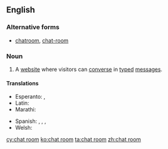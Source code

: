 ==English==

===Alternative forms===
* [[chatroom]], [[chat-room]]

===Noun===
{{en-noun|head=[[chat]] [[room]]}}

# {{Internet}} A [[website]] where visitors can [[converse]] in [[type]]d [[message]]s.

====Translations====
{{trans-top|website}}
* Esperanto: {{t-|eo|babilejo}}, {{t|eo|babilejo}}
* Latin: {{t|la|collocutorium}}
* Marathi: {{t-|mr|चॅट रूम|f|tr=cǎṭa rūma|sc=Deva}}
{{trans-mid}}
* Spanish: {{t-|es|sala de chat|f}}, {{t-|es|sala de charla|f}}, {{t-|es|sala de plática|f}}, {{t-|es|sala de conversación|f}}
* Welsh: {{t+|cy|ystafell sgwrsio|f}}
{{trans-bottom}}

[[cy:chat room]]
[[ko:chat room]]
[[ta:chat room]]
[[zh:chat room]]